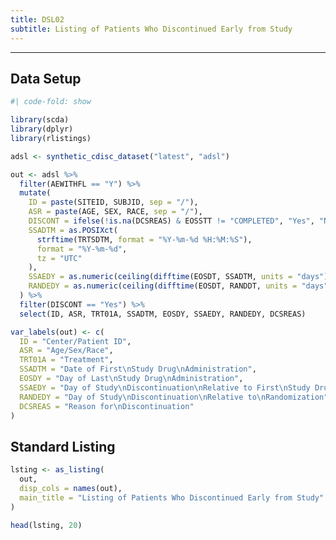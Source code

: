 ```yaml
---
title: DSL02
subtitle: Listing of Patients Who Discontinued Early from Study
---
```


------------------------------------------------------------------------

::: panel-tabset
## Data Setup

```r
#| code-fold: show

library(scda)
library(dplyr)
library(rlistings)

adsl <- synthetic_cdisc_dataset("latest", "adsl")

out <- adsl %>%
  filter(AEWITHFL == "Y") %>%
  mutate(
    ID = paste(SITEID, SUBJID, sep = "/"),
    ASR = paste(AGE, SEX, RACE, sep = "/"),
    DISCONT = ifelse(!is.na(DCSREAS) & EOSSTT != "COMPLETED", "Yes", "No"),
    SSADTM = as.POSIXct(
      strftime(TRTSDTM, format = "%Y-%m-%d %H:%M:%S"),
      format = "%Y-%m-%d",
      tz = "UTC"
    ),
    SSAEDY = as.numeric(ceiling(difftime(EOSDT, SSADTM, units = "days"))),
    RANDEDY = as.numeric(ceiling(difftime(EOSDT, RANDDT, units = "days"))),
  ) %>%
  filter(DISCONT == "Yes") %>%
  select(ID, ASR, TRT01A, SSADTM, EOSDY, SSAEDY, RANDEDY, DCSREAS)

var_labels(out) <- c(
  ID = "Center/Patient ID",
  ASR = "Age/Sex/Race",
  TRT01A = "Treatment",
  SSADTM = "Date of First\nStudy Drug\nAdministration",
  EOSDY = "Day of Last\nStudy Drug\nAdministration",
  SSAEDY = "Day of Study\nDiscontinuation\nRelative to First\nStudy Drug\nAdministration",
  RANDEDY = "Day of Study\nDiscontinuation\nRelative to\nRandomization",
  DCSREAS = "Reason for\nDiscontinuation"
)
```

## Standard Listing

```r
lsting <- as_listing(
  out,
  disp_cols = names(out),
  main_title = "Listing of Patients Who Discontinued Early from Study"
)

head(lsting, 20)
```
:::
